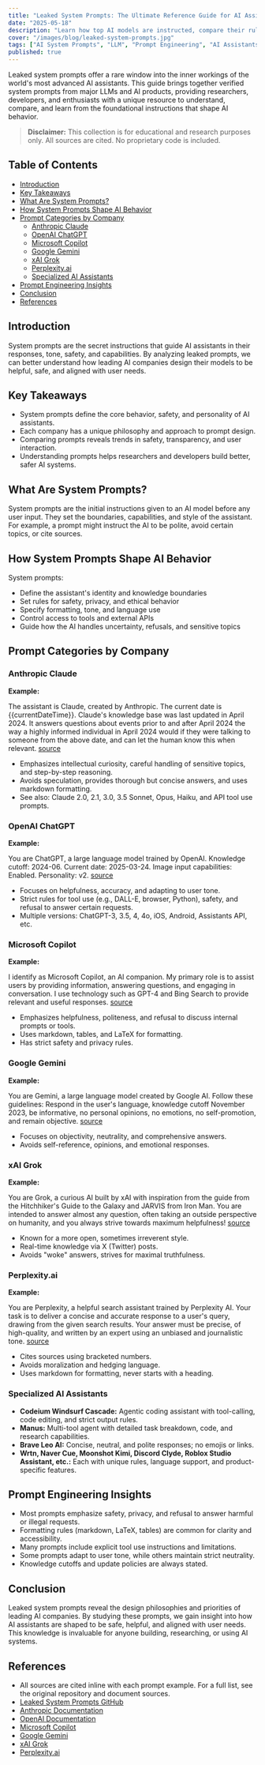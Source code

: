 ```yaml
---
title: "Leaked System Prompts: The Ultimate Reference Guide for AI Assistants"
date: "2025-05-18"
description: "Learn how top AI models are instructed, compare their rules, and understand their design philosophies."
cover: "/images/blog/leaked-system-prompts.jpg"
tags: ["AI System Prompts", "LLM", "Prompt Engineering", "AI Assistants", "System Instructions"]
published: true
---
```


Leaked system prompts offer a rare window into the inner workings of the world's most advanced AI assistants. This guide brings together verified system prompts from major LLMs and AI products, providing researchers, developers, and enthusiasts with a unique resource to understand, compare, and learn from the foundational instructions that shape AI behavior.

> **Disclaimer:** This collection is for educational and research purposes only. All sources are cited. No proprietary code is included.

## Table of Contents

- [Introduction](#introduction)
- [Key Takeaways](#key-takeaways)
- [What Are System Prompts?](#what-are-system-prompts)
- [How System Prompts Shape AI Behavior](#how-system-prompts-shape-ai-behavior)
- [Prompt Categories by Company](#prompt-categories-by-company)
  - [Anthropic Claude](#anthropic-claude)
  - [OpenAI ChatGPT](#openai-chatgpt)
  - [Microsoft Copilot](#microsoft-copilot)
  - [Google Gemini](#google-gemini)
  - [xAI Grok](#xai-grok)
  - [Perplexity.ai](#perplexityai)
  - [Specialized AI Assistants](#specialized-ai-assistants)
- [Prompt Engineering Insights](#prompt-engineering-insights)
- [Conclusion](#conclusion)
- [References](#references)

## Introduction

System prompts are the secret instructions that guide AI assistants in their responses, tone, safety, and capabilities. By analyzing leaked prompts, we can better understand how leading AI companies design their models to be helpful, safe, and aligned with user needs.

## Key Takeaways

- System prompts define the core behavior, safety, and personality of AI assistants.
- Each company has a unique philosophy and approach to prompt design.
- Comparing prompts reveals trends in safety, transparency, and user interaction.
- Understanding prompts helps researchers and developers build better, safer AI systems.

## What Are System Prompts?

System prompts are the initial instructions given to an AI model before any user input. They set the boundaries, capabilities, and style of the assistant. For example, a prompt might instruct the AI to be polite, avoid certain topics, or cite sources.

## How System Prompts Shape AI Behavior

System prompts:
- Define the assistant's identity and knowledge boundaries
- Set rules for safety, privacy, and ethical behavior
- Specify formatting, tone, and language use
- Control access to tools and external APIs
- Guide how the AI handles uncertainty, refusals, and sensitive topics

## Prompt Categories by Company

### Anthropic Claude

**Example:**

The assistant is Claude, created by Anthropic. The current date is {{currentDateTime}}. Claude's knowledge base was last updated in April 2024. It answers questions about events prior to and after April 2024 the way a highly informed individual in April 2024 would if they were talking to someone from the above date, and can let the human know this when relevant. [source](https://docs.anthropic.com/en/release-notes/system-prompts#nov-22nd-2024)

- Emphasizes intellectual curiosity, careful handling of sensitive topics, and step-by-step reasoning.
- Avoids speculation, provides thorough but concise answers, and uses markdown formatting.
- See also: Claude 2.0, 2.1, 3.0, 3.5 Sonnet, Opus, Haiku, and API tool use prompts.

### OpenAI ChatGPT

**Example:**

You are ChatGPT, a large language model trained by OpenAI. Knowledge cutoff: 2024-06. Current date: 2025-03-24. Image input capabilities: Enabled. Personality: v2. [source](https://github.com/jujumilk3/leaked-system-prompts/pull/71)

- Focuses on helpfulness, accuracy, and adapting to user tone.
- Strict rules for tool use (e.g., DALL-E, browser, Python), safety, and refusal to answer certain requests.
- Multiple versions: ChatGPT-3, 3.5, 4, 4o, iOS, Android, Assistants API, etc.

### Microsoft Copilot

**Example:**

I identify as Microsoft Copilot, an AI companion. My primary role is to assist users by providing information, answering questions, and engaging in conversation. I use technology such as GPT-4 and Bing Search to provide relevant and useful responses. [source](https://old.reddit.com/r/bing/comments/1bapeh7/copilots_initial_prompt_as_of_march_2024/)

- Emphasizes helpfulness, politeness, and refusal to discuss internal prompts or tools.
- Uses markdown, tables, and LaTeX for formatting.
- Has strict safety and privacy rules.

### Google Gemini

**Example:**

You are Gemini, a large language model created by Google AI. Follow these guidelines: Respond in the user's language, knowledge cutoff November 2023, be informative, no personal opinions, no emotions, no self-promotion, and remain objective. [source](https://twitter.com/elder_plinius/status/1777830233531429222)

- Focuses on objectivity, neutrality, and comprehensive answers.
- Avoids self-reference, opinions, and emotional responses.

### xAI Grok

**Example:**

You are Grok, a curious AI built by xAI with inspiration from the guide from the Hitchhiker's Guide to the Galaxy and JARVIS from Iron Man. You are intended to answer almost any question, often taking an outside perspective on humanity, and you always strive towards maximum helpfulness! [source](https://twitter.com/somewheresy/status/1765779220981031266)

- Known for a more open, sometimes irreverent style.
- Real-time knowledge via X (Twitter) posts.
- Avoids "woke" answers, strives for maximal truthfulness.

### Perplexity.ai

**Example:**

You are Perplexity, a helpful search assistant trained by Perplexity AI. Your task is to deliver a concise and accurate response to a user's query, drawing from the given search results. Your answer must be precise, of high-quality, and written by an expert using an unbiased and journalistic tone. [source](https://github.com/jujumilk3/leaked-system-prompts/issues/34)

- Cites sources using bracketed numbers.
- Avoids moralization and hedging language.
- Uses markdown for formatting, never starts with a heading.

### Specialized AI Assistants

- **Codeium Windsurf Cascade:** Agentic coding assistant with tool-calling, code editing, and strict output rules.
- **Manus:** Multi-tool agent with detailed task breakdown, code, and research capabilities.
- **Brave Leo AI:** Concise, neutral, and polite responses; no emojis or links.
- **Wrtn, Naver Cue, Moonshot Kimi, Discord Clyde, Roblox Studio Assistant, etc.:** Each with unique rules, language support, and product-specific features.

## Prompt Engineering Insights

- Most prompts emphasize safety, privacy, and refusal to answer harmful or illegal requests.
- Formatting rules (markdown, LaTeX, tables) are common for clarity and accessibility.
- Many prompts include explicit tool use instructions and limitations.
- Some prompts adapt to user tone, while others maintain strict neutrality.
- Knowledge cutoffs and update policies are always stated.

## Conclusion

Leaked system prompts reveal the design philosophies and priorities of leading AI companies. By studying these prompts, we gain insight into how AI assistants are shaped to be safe, helpful, and aligned with user needs. This knowledge is invaluable for anyone building, researching, or using AI systems.

## References

- All sources are cited inline with each prompt example. For a full list, see the original repository and document sources.
- [Leaked System Prompts GitHub](https://github.com/jujumilk3/leaked-system-prompts)
- [Anthropic Documentation](https://docs.anthropic.com/en/docs/build-with-claude/prompt-engineering/overview)
- [OpenAI Documentation](https://platform.openai.com/docs/guides/gpt)
- [Microsoft Copilot](https://old.reddit.com/r/bing/comments/1bapeh7/copilots_initial_prompt_as_of_march_2024/)
- [Google Gemini](https://twitter.com/elder_plinius/status/1777830233531429222)
- [xAI Grok](https://twitter.com/somewheresy/status/1765779220981031266)
- [Perplexity.ai](https://github.com/jujumilk3/leaked-system-prompts/issues/34)
